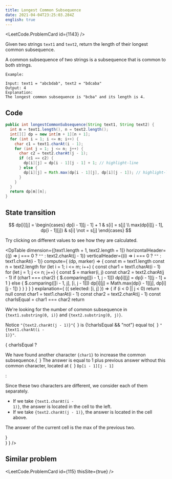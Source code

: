 ```yaml
---
title: Longest Common Subsequence
date: 2021-04-04T23:25:03.284Z
english: true
---
```



<LeetCode.ProblemCard id={1143} />

Given two strings `text1` and `text2`, return the length of their longest common subsequence.

A common subsequence of two strings is a subsequence that is common to both strings.

```shell
Example:

Input: text1 = "abcbdab", text2 = "bdcaba"
Output: 4
Explanation:
The longest common subsequence is "bcba" and its length is 4.
```

## Code

```java
public int longestCommonSubsequence(String text1, String text2) {
  int m = text1.length(), n = text2.length();
  int[][] dp = new int[m + 1][n + 1];
  for (int i = 1; i <= m; i++) {
    char c1 = text1.charAt(i - 1);
    for (int j = 1; j <= n; j++) {
      char c2 = text2.charAt(j - 1);
      if (c1 == c2) {
        dp[i][j] = dp[i - 1][j - 1] + 1; // highlight-line
      } else {
        dp[i][j] = Math.max(dp[i - 1][j], dp[i][j - 1]); // highlight-line
      }
    }
  }
  return dp[m][n];
}
```

## State transition

$$
dp[i][j] = \begin{cases}
dp[i - 1][j - 1] + 1            & s[i] = s[j]  \\
max(dp[i][j - 1], dp[i - 1][j]) & s[i] \not = s[j]
\end{cases}
$$


Try clicking on different values to see how they are calculated.

<DpTable
  dimension={[text1.length + 1, text2.length + 1]}
  horizontalHeader={(j) => j === 0 ? `""` : text2.charAt(j - 1)}
  verticalHeader={(i) => i === 0 ? `""` : text1.charAt(i - 1)}
  compute={
    (dp, marker) => {
      const m = text1.length
      const n = text2.length
      for (let i = 1; i <= m; i++) {
        const char1 = text1.charAt(i - 1)
        for (let j = 1; j <= n; j++) {
          const $ = marker(i, j)
          const char2 = text2.charAt(j - 1)
          if (char1 === char2) {
            $.comparing([[i - 1, j - 1]])
            dp[i][j] = dp[i - 1][j - 1] + 1
          } else {
            $.comparing([[i - 1, j], [i, j - 1]])
            dp[i][j] = Math.max(dp[i - 1][j], dp[i][j - 1])
          }
        }
      }
    }
  }
  explanation={
    ({ selected: [i, j] }) => {
      if (i < 0 || j < 0) return null
      const char1 = text1.charAt(i - 1)
      const char2 = text2.charAt(j - 1)
      const charIsEqual = char1 === char2
      return <section className="explanation">
        <p>
          We're looking for the number of common subsequence in
          <Code>{text1.substring(0, i)}</Code> and <Code>{text2.substring(0, j)}</Code>.
        </p>
        <p>
          Notice <Code>"{text2.charAt(j - 1)}"</Code>{` `}
          is {!charIsEqual && "not"} equal to{` `}
          <Code>"{text1.charAt(i - 1)}"</Code>.
        </p>
        {
          charIsEqual ? <p>
            We have found another character <Code>{char1}</Code> to increase the common subsequence.{` `}
            The answer is equal to 1 plus previous answer without this common character, located at {` `}
            <Code>Dp[i - 1][j - 1]</Code>
          </p> : <div>
            <p>Since these two characters are different, we consider each of them separately.</p>
            <ul>
              <li>If we take <Code>{text1.charAt(i - 1)}</Code>, the answer is located in the cell to the left.</li>
              <li>If we take <Code>{text2.charAt(j - 1)}</Code>, the answer is located in the cell above.</li>
            </ul>
            <p>The answer of the current cell is the max of the previous two.</p>
          </div>
        }
      </section>
    }
  }
/>

## Similar problem

<LeetCode.ProblemCard id={115} thisSite={true} />
